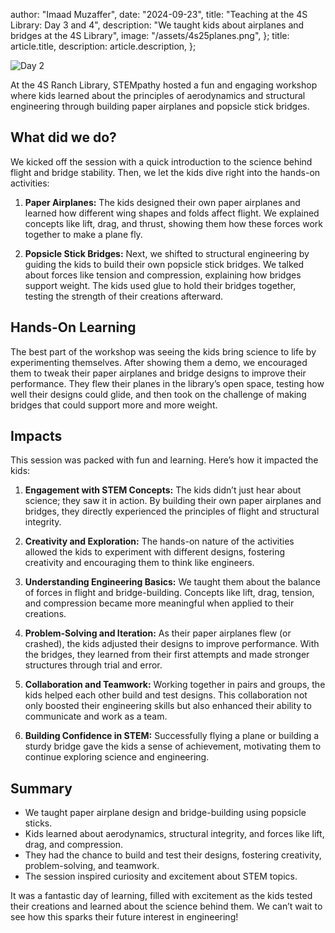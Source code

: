   author: "Imaad Muzaffer",
  date: "2024-09-23",
  title: "Teaching at the 4S Library: Day 3 and 4",
  description:
    "We taught kids about airplanes and bridges at the 4S Library",
  image: "/assets/4s25planes.png",
};
  title: article.title,
  description: article.description,
};


![Day 2](https://i.postimg.cc/9FK0grNd/SCR-20240923-odyt.jpg)

At the 4S Ranch Library, STEMpathy hosted a fun and engaging workshop where kids learned about the principles of aerodynamics and structural engineering through building paper airplanes and popsicle stick bridges.

## What did we do?
We kicked off the session with a quick introduction to the science behind flight and bridge stability. Then, we let the kids dive right into the hands-on activities:

1. **Paper Airplanes:** The kids designed their own paper airplanes and learned how different wing shapes and folds affect flight. We explained concepts like lift, drag, and thrust, showing them how these forces work together to make a plane fly.

2. **Popsicle Stick Bridges:** Next, we shifted to structural engineering by guiding the kids to build their own popsicle stick bridges. We talked about forces like tension and compression, explaining how bridges support weight. The kids used glue to hold their bridges together, testing the strength of their creations afterward.


## Hands-On Learning
The best part of the workshop was seeing the kids bring science to life by experimenting themselves. After showing them a demo, we encouraged them to tweak their paper airplanes and bridge designs to improve their performance. They flew their planes in the library’s open space, testing how well their designs could glide, and then took on the challenge of making bridges that could support more and more weight.

## Impacts

This session was packed with fun and learning. Here’s how it impacted the kids:

1. **Engagement with STEM Concepts:** The kids didn’t just hear about science; they saw it in action. By building their own paper airplanes and bridges, they directly experienced the principles of flight and structural integrity.

2. **Creativity and Exploration:** The hands-on nature of the activities allowed the kids to experiment with different designs, fostering creativity and encouraging them to think like engineers.

3. **Understanding Engineering Basics:** We taught them about the balance of forces in flight and bridge-building. Concepts like lift, drag, tension, and compression became more meaningful when applied to their creations.

4. **Problem-Solving and Iteration:** As their paper airplanes flew (or crashed), the kids adjusted their designs to improve performance. With the bridges, they learned from their first attempts and made stronger structures through trial and error.

5. **Collaboration and Teamwork:** Working together in pairs and groups, the kids helped each other build and test designs. This collaboration not only boosted their engineering skills but also enhanced their ability to communicate and work as a team.

6. **Building Confidence in STEM:** Successfully flying a plane or building a sturdy bridge gave the kids a sense of achievement, motivating them to continue exploring science and engineering.

## Summary

- We taught paper airplane design and bridge-building using popsicle sticks.
- Kids learned about aerodynamics, structural integrity, and forces like lift, drag, and compression.
- They had the chance to build and test their designs, fostering creativity, problem-solving, and teamwork.
- The session inspired curiosity and excitement about STEM topics.

It was a fantastic day of learning, filled with excitement as the kids tested their creations and learned about the science behind them. We can’t wait to see how this sparks their future interest in engineering!